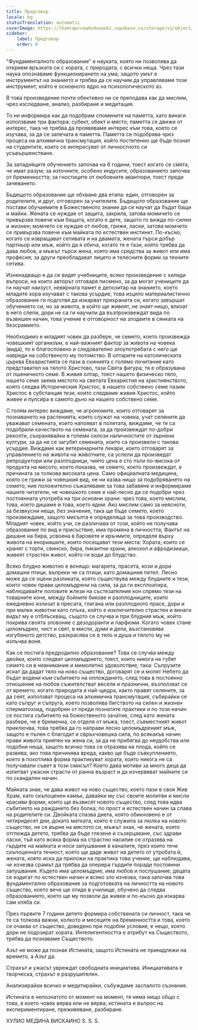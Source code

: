 ```yaml
---
title: Предговор
locale: bg
statusTranslation: automatic
coverImage: https://lhvmrqwrcowdvduuaukz.supabase.co/storage/v1/object/public/strapi-uploads/small_cover-educacion-fundamental.webp-2d51a7828a2b1309555be27f7e2a61a0.webp
sidebar:
    label: Предговор
    order: 0
---
```

"Фундаменталното образование" е науката, която ни позволява да открием връзката си с хората, с природата, с всички неща. Чрез тази наука опознаваме функционирането на ума, защото умът е инструментът на знанието и трябва да се научим да управляваме този инструмент, който е основното ядро на психологическото аз.

В това произведение почти обективно ни се преподава как да мислим, чрез изследване, анализ, разбиране и медитация.

То ни информира как да подобрим спомените на паметта, като винаги използваме три фактора: субект, обект и място; паметта се движи от интерес, така че трябва да проявяваме интерес към това, което се изучава, за да се запечата в паметта. Паметта се подобрява чрез процеса на алхимична трансмутация, който постепенно ще бъде познат на студентите, които се интересуват от личностното си усъвършенстване.

За западняците обучението започва на 6 години, тоест когато се смята, че имат разум; за източните, особено индусите, образованието започва от бременността; за гностиците от любовните авантюри, тоест преди зачеването.

Бъдещото образование ще обхване два етапа: един, отговорен за родителите, и друг, отговорен за учителите. Бъдещото образование ще постави обучаемите в Божественото знание да се научат да бъдат бащи и майки. Жената се нуждае от защита, закрила, затова момичето се привързва повече към бащата, когато е дете, защото го вижда по-силен и жизнен; момчето се нуждае от любов, грижи, ласки, затова момчето се привързва повече към майката по естествен инстинкт. По-късно, когато се извращават сетивата и на двамата, жената търси добър партньор или мъж, който да я обича, когато тя е тази, която трябва да дава любов, а мъжът търси жена, която има средства за живот или има професия; за други преобладават лицето и телесните форми за техните сетива.

Изненадващо е да се видят учебниците, всяко произведение с хиляди въпроси, на които авторът отговаря писмено, за да могат учениците да ги научат наизуст, невярната памет е депозитар на знанието, което младите хора изучават с такова усърдие, това изцяло материалистично образование ги подготвя да изкарват прехраната си, когато завършат обучението си, но за живота, в който ще живеят, не знаят нищо, влизат в него слепи, дори не са ги научили да възпроизвеждат вида по възвишен начин, това учение е отговорност на злодеите в сянката на безсрамието.

Необходимо е младият човек да разбере, че семето, което произвежда човешкият организъм, е най-важният фактор за живота на човека (вида), то е благословено и следователно злоупотребата с него ще навреди на собственото му потомство. В олтарите на католическата църква Евхаристията се пази в скинията с голямо почитание като представител на тялото Христово, тази Свята фигура; тя е образувана от пшеничното семе. В живия олтар, тоест нашето физическо тяло, нашето семе заема мястото на светата Евхаристия на християнството, която следва Историческия Христос; в нашето собствено семе пазим Христос в субстанция тези, които следваме живия Христос, който живее и пулсира в самото дъно на нашето собствено семе.

С голям интерес виждаме, че агрономите, които отговарят за познаването на растенията, които служат на човека, учат селяните да уважават семената, които напояват в полетата, виждаме, че те са подобрили качеството на семената, за да произвеждат по-добри реколти, съхранявайки в големи силози наличностите от зърнени култури, за да не се загубят семената, които са произвели с такова усърдие. Виждаме как ветеринарните лекари, които отговарят за управлението на живота на животните, са успели да произведат репродуктори или разплодници, чиято цена е сто пъти по-висока от продукта на месото, което показва, че семето, което произвеждат, е причината за толкова високата цена. Само официалната медицина, която се грижи за човешкия вид, не ни казва нищо за подобряването на семето; ние положително съжаляваме за това забавяне и информираме нашите читатели, че човешкото семе е най-лесно да се подобри чрез постоянната употреба на три основни храни: чрез това, което мислим, това, което дишаме и това, което ядем. Ако мислим само за неясноти, за безвкусни неща, без значение, така ще бъде семето, което произвеждаме, защото мисълта е определяща за това производство. Младият човек, който учи, се различава от този, който не получава образование по вид и присъствие, има промяна в личността; Фактът на дишане на бира, усвоена в баровете и кръчмите, определя върху живота на енориашите, които посещават тези места: Хората, които се хранят с торти, свинско, бира, пикантни храни, алкохол и афродизиаци, живеят страстен живот, който ги води до блудство.

Всяко блудно животно е вонящо: магарета, прасета, кози и дори домашни птици, въпреки че са птици, като домашния петел. Лесно може да се оцени разликата, която съществува между блудните и тези, които човек прави целомъдрени на сила, за да ги експлоатира, наблюдавайте половите жлези на състезателния кон спрямо тези на товарните коне, между бойните бикове и разплодниците, които ежедневно излизат в пресата, глигана или разплодното прасе, дори и при малки животни като плъха, който е изключително страстен и винаги видът му е отблъскващ, същото се случва и при блудния мъж, който покрива своята зловоние с дезодоранти и парфюми. Когато човек стане целомъдрен, чист и свят, в мисли, думи и дела, възстановява изгубеното детство, разкрасява се в тяло и душа и тялото му не излъчва воня.

Как се постига предродилно образование? Това се случва между двойки, които следват целомъдрието, тоест, които никога не губят семето си в невнимание и мимолетно удоволствие, така: Съпрузите искат да дадат тяло на ново същество, договарят се и молят Небето да бъдат водени към събитието на оплождането, след това в постоянно отношение на любов съжителстват весели и празнични, възползват се от времето, когато природата е най-щедра, както правят селяните, за да сеят, използват процеса на алхимична трансмутация, събирайки се като съпруг и съпруга, което позволява бягството на силен и жизнен сперматозоид, подобрен от преди познатите практики и по този начин се постига събитието на божественото зачатие, след като жената разбере, че е бременна, се отделя от мъжа, тоест, съвместният живот приключва, това трябва да го направи лесно целомъдреният мъж, защото е пълен с благодат и свръхчовешка сила, по всякакъв начин прави живота приятен на жена си, за да не прибягва до неудобства или подобни неща, защото всичко това се отразява на плода, който се развива, ако това причинява вреда, какво ще бъде съвкуплението, което в похотлива форма практикуват хората, които никога не са получавали съвет в този смисъл? Което дава мотиви за много деца да изпитват ужасни страсти от ранна възраст и да изчервяват майките си по скандален начин.

Майката знае, че дава живот на ново същество, което пази в своя Жив Храм, като скъпоценен камък, давайки му със своите молитви и мисли красиви форми, които ще възвисят новото същество, след това идва събитието на раждането без болка; по прост и естествен начин за слава на родителите си. Двойката спазва диета, която обикновено е от четиридесет дни, докато матката, която е служила за люлка на новото същество, не се върне на мястото си, мъжът знае, че жената, която отглежда детето, трябва да бъде глезене и съзерцаване, със здрави ласки, тъй като всяка форма на страстно насилие се отразява на гърдите на майката и носи запушвания в каналите, през които тече скъпоценната течност, която ще даде живот на детето от утробата й, жената, която иска да приложи на практика това учение, ще наблюдава, че изчезва срамът да трябва да оперира гърдите поради постоянни запушвания. Където има целомъдрие, има любов и послушание, децата се издигат по естествен начин и всяко зло изчезва, така започва това фундаментално образование за подготовката на личността на новото същество, което вече ще отиде в училище, обучено да следва образованието, което ще му позволи да живее и по-късно да изкарва сам хляба си.

През първите 7 години детето формира собствената си личност, така че те са толкова важни, колкото и месеците на бременността и това, което се очаква от същество, доведено при подобни условия, е нещо, което дори не подозират хората. Интелигентността е атрибут на Съществото, трябва да познаваме Съществото.

Азът не може да познае Истината, защото Истината не принадлежи на времето, а Азът да.

Страхът и ужасът увреждат свободната инициатива. Инициативата е творческа, страхът е разрушителен.

Анализирайки всичко и медитирайки, събуждаме заспалото съзнание.

Истината е непознатото от момент на момент, тя няма нищо общо с това, в което човек вярва или не вярва; истината е въпрос на експериментиране, преживяване, разбиране.

ХУЛИО МЕДИНА ВИСКАИНО
S. S. S.
